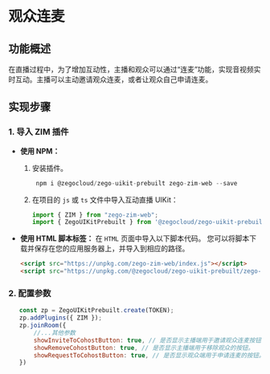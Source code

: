 # 观众连麦


## 功能概述

在直播过程中，为了增加互动性，主播和观众可以通过“连麦”功能，实现音视频实时互动。主播可以主动邀请观众连麦，或者让观众自己申请连麦。

## 实现步骤

### 1. 导入 ZIM 插件

- **使用 NPM：**
    1. 安装插件。
        ```js
         npm i @zegocloud/zego-uikit-prebuilt zego-zim-web --save 
        ```
    2. 在项目的 `js` 或 `ts` 文件中导入互动直播 UIKit：
        ```js
        import { ZIM } from "zego-zim-web";
        import { ZegoUIKitPrebuilt } from '@zegocloud/zego-uikit-prebuilt';
        ```
- **使用 HTML 脚本标签：**
    在 `HTML` 页面中导入以下脚本代码。
    <Warning title="Warning">
    您可以将脚本下载并保存在您的应用服务器上，并导入到相应的路径。 
    </Warning>

    ```html
    <script src="https://unpkg.com/zego-zim-web/index.js"></script> 
    <script src="https://unpkg.com/@zegocloud/zego-uikit-prebuilt/zego-uikit-prebuilt.js"></script> 
    ```

### 2. 配置参数

 ```js
    const zp = ZegoUIKitPrebuilt.create(TOKEN);
    zp.addPlugins({ ZIM });
    zp.joinRoom({
        //...其他参数
        showInviteToCohostButton: true, // 是否显示主播端用于邀请观众连麦按钮。
        showRemoveCohostButton: true, // 是否显示主播端用于移除观众的按钮。
        showRequestToCohostButton: true, // 是否显示观众端用于申请连麦的按钮。
    })
```
